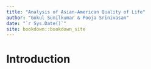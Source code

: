 ```yaml
--- 
title: "Analysis of Asian-American Quality of Life"
author: "Gokul Sunilkumar & Pooja Srinivasan"
date: "`r Sys.Date()`"
site: bookdown::bookdown_site
---
```


# Introduction


